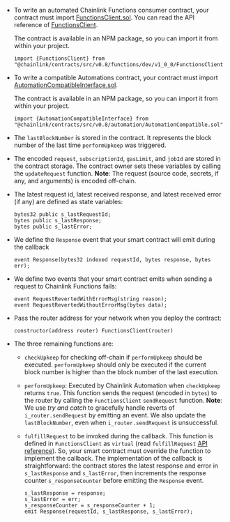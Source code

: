 
<CodeSample src="samples/ChainlinkFunctions/CustomAutomatedFunctionsConsumerExample.sol" />

- To write an automated Chainlink Functions consumer contract, your contract must import [FunctionsClient.sol](https://github.com/smartcontractkit/chainlink/blob/master/contracts/src/v0.8/functions/dev/1_0_0/FunctionsClient.sol). You can read the API reference of [FunctionsClient](/chainlink-functions/api-reference/functions-client).

  The contract is available in an NPM package, so you can import it from within your project.

  ```
  import {FunctionsClient} from "@chainlink/contracts/src/v0.8/functions/dev/v1_0_0/FunctionsClient.sol";
  ```

- To write a compatible Automations contract, your contract must import [AutomationCompatibleInterface.sol](https://github.com/smartcontractkit/chainlink/blob/master/contracts/src/v0.8/automation/AutomationCompatible.sol).

  The contract is available in an NPM package, so you can import it from within your project.

  ```
  import {AutomationCompatibleInterface} from "@chainlink/contracts/src/v0.8/automation/AutomationCompatible.sol";
  ```

- The `lastBlockNumber` is stored in the contract. It represents the block number of the last time `performUpkeep` was triggered.

- The encoded `request`, `subscriptionId`, `gasLimit`, and `jobId` are stored in the contract storage. The contract owner sets these variables by calling the `updateRequest` function. **Note**: The request (source code, secrets, if any, and arguments) is encoded off-chain.

- The latest request id, latest received response, and latest received error (if any) are defined as state variables:

  ```
  bytes32 public s_lastRequestId;
  bytes public s_lastResponse;
  bytes public s_lastError;
  ```

- We define the `Response` event that your smart contract will emit during the callback

  ```
  event Response(bytes32 indexed requestId, bytes response, bytes err);
  ```

- We define two events that your smart contract emits when sending a request to Chainlink Functions fails:

  ```
  event RequestRevertedWithErrorMsg(string reason);
  event RequestRevertedWithoutErrorMsg(bytes data);
  ```

- Pass the router address for your network when you deploy the contract:

  ```
  constructor(address router) FunctionsClient(router)
  ```

- The three remaining functions are:

  - `checkUpkeep` for checking off-chain if `performUpkeep` should be executed. `performUpkeep` should only be executed if the current block number is higher than the block number of the last execution.

  - `performUpkeep`: Executed by Chainlink Automation when `checkUpkeep` returns `true`. This function sends the request (encoded in `bytes`) to the router by calling the `FunctionsClient` `sendRequest` function. **Note**: We use _try and catch_ to gracefully handle reverts of `i_router.sendRequest` by emitting an event. We also update the `lastBlockNumber`, even when `i_router.sendRequest` is unsuccessful.

  - `fulfillRequest` to be invoked during the callback. This function is defined in `FunctionsClient` as `virtual` (read `fulfillRequest` [API reference](/chainlink-functions/api-reference/functions-client/#fulfillrequest)). So, your smart contract must override the function to implement the callback. The implementation of the callback is straightforward: the contract stores the latest response and error in `s_lastResponse` and `s_lastError`, then increments the response counter `s_responseCounter` before emitting the `Response` event.

    ```
    s_lastResponse = response;
    s_lastError = err;
    s_responseCounter = s_responseCounter + 1;
    emit Response(requestId, s_lastResponse, s_lastError);
    ```
